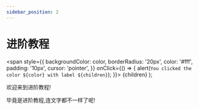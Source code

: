```yaml
---
sidebar_position: 2
---
```

# 进阶教程
  <span
    style={{
      backgroundColor: color,
      borderRadius: '20px',
      color: '#fff',
      padding: '10px',
      cursor: 'pointer',
    }}
    onClick={() => {
      alert(`You clicked the color ${color} with label ${children}`);
    }}>
    {children}
  </span>
);


欢迎来到<Highlight color="#25c2a0">进阶教程</Highlight>!

毕竟是进阶教程,连<Highlight color="#1877F2">文字</Highlight>都不一样了呢!
